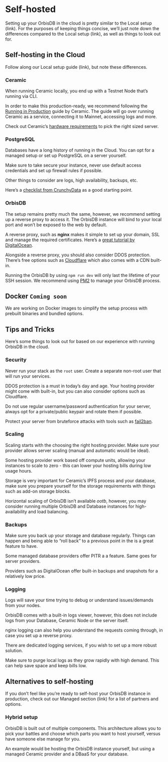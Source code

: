 # Self-hosted

Setting up your OrbisDB in the cloud is pretty similar to the Local setup (link).
For the purposes of keeping things concise, we’ll just note down the differences compared to the Local setup (link), as well as things to look out for.

## Self-hosting in the Cloud

Follow along our Local setup guide (link), but note these differences.

### Ceramic

When running Ceramic locally, you end up with a Testnet Node that’s running via CLI.

In order to make this production-ready, we recommend following the [Running in Production](https://developers.ceramic.network/docs/protocol/js-ceramic/guides/ceramic-nodes/running-cloud) guide by Ceramic. The guide will go over running Ceramic as a service, connecting it to Mainnet, accessing logs and more.

Check out Ceramic’s [hardware requirements](https://developers.ceramic.network/docs/introduction/technical-reqs#hardware-requirements) to pick the right sized server.

### PostgreSQL

Databases have a long history of running in the Cloud. 
You can opt for a managed setup or set up PostgreSQL on a server yourself.

Make sure to take secure your instance, never use default access credentials and set up firewall rules if possible.

Other things to consider are logs, high availability, backups, etc.

Here’s a [checklist from CrunchyData](https://www.crunchydata.com/blog/is-your-postgres-ready-for-production) as a good starting point.

### OrbisDB

The setup remains pretty much the same, however, we recommend setting up a reverse proxy to access it. The OrbisDB instance will bind to your local port and won’t be exposed to the web by default.

A reverse proxy, such as **nginx** makes it simple to set up your domain, SSL and manage the required certificates. Here’s a [great tutorial by DigitalOcean](https://www.digitalocean.com/community/tutorials/nginx-reverse-proxy-node-angular).

Alongside a reverse proxy, you should also consider DDOS protection. There’s free options such as [Cloudflare](https://www.cloudflare.com/) which also comes with a CDN built-in.

Running the OrbisDB by using `npm run dev` will only last the lifetime of your SSH session. We recommend using [PM2](https://pm2.keymetrics.io/) to manage your OrbisDB process.

## Docker **`Coming soon`**

We are working on Docker images to simplify the setup process with prebuilt binaries and bundled options.

## Tips and Tricks

Here’s some things to look out for based on our experience with running OrbisDB in the cloud.

### Security

Never run your stack as the `root` user. Create a separate non-root user that will run your services.

DDOS protection is a must in today’s day and age. Your hosting provider might come with built-in, but you can also consider options such as Cloudflare.

Do not use regular username/password authentication for your server, always opt for a private/public keypair and rotate them if possible.

Protect your server from bruteforce attacks with tools such as [fail2ban](https://github.com/fail2ban/fail2ban).

### Scaling

Scaling starts with the choosing the right hosting provider. Make sure your provider allows server scaling (manual and automatic would be ideal).

Some hosting provider work based off compute units, allowing your instances to scale to zero - this can lower your hosting bills during low usage hours.

Storage is very important for Ceramic’s IPFS process and your database, make sure you prepare yourself for the storage requirements with things such as add-on storage blocks.

Horizontal scaling of OrbisDB isn’t available *ootb*, however, you may consider running multiple OrbisDB and Database instances for high-availability and load balancing.

### Backups

Make sure you back up your storage and database regularly. Things can happen and being able to “roll back” to a previous point in the is a great feature to have.

Some managed database providers offer PITR a a feature. Same goes for server providers.

Providers such as DigitalOcean offer built-in backups and snapshots for a relatively low price.

### Logging

Logs will save your time trying to debug or understand issues/demands from your nodes.

OrbisDB comes with a built-in logs viewer, however, this does not include logs from your Database, Ceramic Node or the server itself.

nginx logging can also help you understand the requests coming through, in case you set up a reverse proxy.

There are dedicated logging services, if you wish to set up a more robust solution.

Make sure to purge local logs as they grow rapidly with high demand. This can help save space and keep bills low.

## Alternatives to self-hosting

If you don’t feel like you’re ready to self-host your OrbisDB instance in production, check out our Managed section (link) for a list of partners and options.

### Hybrid setup

OrbisDB is built out of multiple components. This architecture allows you to pick your battles and choose which parts you want to host yourself, versus have someone else manage for you.

An example would be hosting the OrbisDB instance yourself, but using a managed Ceramic provider and a DBaaS for your database.